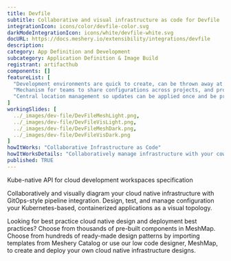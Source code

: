 ```yaml
---
title: Devfile
subtitle: Collaborative and visual infrastructure as code for Devfile
integrationIcon: icons/color/devfile-color.svg
darkModeIntegrationIcon: icons/white/devfile-white.svg
docURL: https://docs.meshery.io/extensibility/integrations/devfile
description: 
category: App Definition and Development
subcategory: Application Definition & Image Build
registrant: artifacthub
components: []
featureList: [
  "Development environments are quick to create, can be thrown away at will, and can be easily re-created when needed.",
  "Mechanism for teams to share configurations across projects, and provide a single source of truth throughout the application lifecycle.",
  "Central location management so updates can be applied once and be properly aligned across development teams."
]
workingSlides: [
  ../_images/dev-file/DevFileMeshLight.png,
  ../_images/dev-file/DevFileVisLight.png,
  ../_images/dev-file/DevFileMeshDark.png,
  ../_images/dev-file/DevFileVisDark.png
]
howItWorks: "Collaborative Infrastructure as Code"
howItWorksDetails: "Collaboratively manage infrastructure with your coworkers synchronously sharing the same designs."
published: TRUE
---
```

<p>
Kube-native API for cloud development workspaces specification
</p>
<p>
    Collaboratively and visually diagram your cloud native infrastructure with GitOps-style pipeline integration. Design, test, and manage configuration your Kubernetes-based, containerized applications as a visual topology.
</p>
<p>
    Looking for best practice cloud native design and deployment best practices? Choose from thousands of pre-built components in MeshMap. Choose from hundreds of ready-made design patterns by importing templates from Meshery Catalog or use our low code designer, MeshMap, to create and deploy your own cloud native infrastructure designs.
</p>
